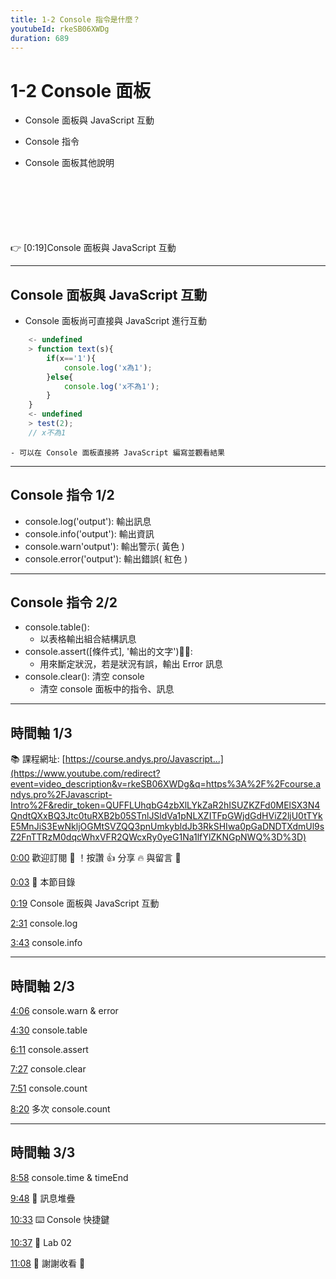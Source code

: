 ```yaml
---
title: 1-2 Console 指令是什麼？
youtubeId: rkeSB06XWDg
duration: 689
---
```


# 1-2 Console 面板

- Console 面板與 JavaScript 互動
- Console 指令
- Console 面板其他說明




    　

    　

    　

👉 [0:19]Console 面板與 JavaScript 互動 

---

## Console 面板與 JavaScript 互動

- Console 面板尚可直接與 JavaScript 進行互動

```JavaScript
    <- undefined
    > function text(s){
        if(x=='1'){
            console.log('x為1');
        }else{
            console.log('x不為1');
        }
    }
    <- undefined
    > test(2);
    // x不為1
```

    - 可以在 Console 面板直接將 JavaScript 編寫並觀看結果

---

## Console 指令 1/2

- console.log('output'):    輸出訊息
- console.info('output'):   輸出資訊
- console.warn'output'):    輸出警示( 黃色 )
- console.error('output'):  輸出錯誤( 紅色 )

--- 

## Console 指令 2/2

- console.table():
    - 以表格輸出組合結構訊息
- console.assert([條件式], '輸出的文字'):
    - 用來斷定狀況，若是狀況有誤，輸出 Error 訊息
- console.clear(): 清空 console
    - 清空 console 面板中的指令、訊息

---

## 時間軸 1/3

📚 課程網址: [https://course.andys.pro/Javascript...](https://www.youtube.com/redirect?event=video_description&v=rkeSB06XWDg&q=https%3A%2F%2Fcourse.andys.pro%2FJavascript-Intro%2F&redir_token=QUFFLUhqbG4zbXlLYkZaR2hISUZKZFd0MElSX3N4QndtQXxBQ3Jtc0tuRXB2b05STnlJSldVa1pNLXZITFpGWjdGdHViZ2ljU0tTYkE5MnJiS3EwNkljOGMtSVZQQ3pnUmkybldJb3RkSHIwa0pGaDNDTXdmUl9sZ2FnTTRzM0dqcWhxVFR2QWcxRy0yeG1Na1lfYlZKNGpNWQ%3D%3D)

[0:00](https://www.youtube.com/watch?v=rkeSB06XWDg&t=0s) 歡迎訂閱 🔔 ！按讚 👍 分享 🔥 與留言 💬

[0:03](https://www.youtube.com/watch?v=rkeSB06XWDg&t=3s) 📖 本節目錄

[0:19](https://www.youtube.com/watch?v=rkeSB06XWDg&t=19s) Console 面板與 JavaScript 互動 

[2:31](https://www.youtube.com/watch?v=rkeSB06XWDg&t=151s) console.log 

[3:43](https://www.youtube.com/watch?v=rkeSB06XWDg&t=223s) console.info 

---

## 時間軸 2/3

[4:06](https://www.youtube.com/watch?v=rkeSB06XWDg&t=246s) console.warn & error 

[4:30](https://www.youtube.com/watch?v=rkeSB06XWDg&t=270s) console.table 

[6:11](https://www.youtube.com/watch?v=rkeSB06XWDg&t=371s) console.assert 

[7:27](https://www.youtube.com/watch?v=rkeSB06XWDg&t=447s) console.clear 

[7:51](https://www.youtube.com/watch?v=rkeSB06XWDg&t=471s) console.count 

[8:20](https://www.youtube.com/watch?v=rkeSB06XWDg&t=500s) 多次 console.count 

---

## 時間軸 3/3

[8:58](https://www.youtube.com/watch?v=rkeSB06XWDg&t=538s) console.time & timeEnd 

[9:48](https://www.youtube.com/watch?v=rkeSB06XWDg&t=588s) 💬 訊息堆疊 

[10:33](https://www.youtube.com/watch?v=rkeSB06XWDg&t=633s) ⌨️ Console 快捷鍵 

[10:37](https://www.youtube.com/watch?v=rkeSB06XWDg&t=637s) 🧪 Lab 02 

[11:08](https://www.youtube.com/watch?v=rkeSB06XWDg&t=668s) 🙌 謝謝收看 👀